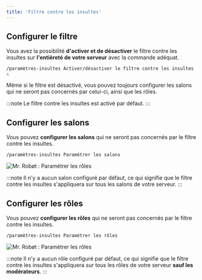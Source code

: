 ```yaml
---
title: 'Filtre contre les insultes'
---
```


## Configurer le filtre

Vous avez la possibilité **d'activer et de désactiver** le filtre contre les insultes sur **l'entièreté de votre serveur** avec la commande adéquat.

```
/paramètres-insultes Activer/désactiver le filtre contre les insultes ⚠
```

Même si le filtre est désactivé, vous pouvez toujours configurer les salons qui ne seront pas concernés par celui-ci, ainsi que les rôles.

:::note
Le filtre contre les insultes est activé par défaut.
:::

## Configurer les salons

Vous pouvez **configurer les salons** qui ne seront pas concernés par le filtre contre les insultes.

```
/paramètres-insultes Paramétrer les salons
```

![Mr. Robøt : Paramétrer les rôles](https://i.thomasbnt.dev/i/453in.png)

:::note
Il n'y a aucun salon configuré par défaut, ce qui signifie que le filtre contre les insultes s'appliquera sur tous les salons de votre serveur.
:::

## Configurer les rôles

Vous pouvez **configurer les rôles** qui ne seront pas concernés par le filtre contre les insultes.

```
/paramètres-insultes Paramétrer les rôles
```

![Mr. Robøt : Paramétrer les rôles](https://i.thomasbnt.dev/i/ng087.png)

:::note
Il n'y a aucun rôle configuré par défaut, ce qui signifie que le filtre contre les insultes s'appliquera sur tous les rôles de votre serveur **sauf les modérateurs**.
:::